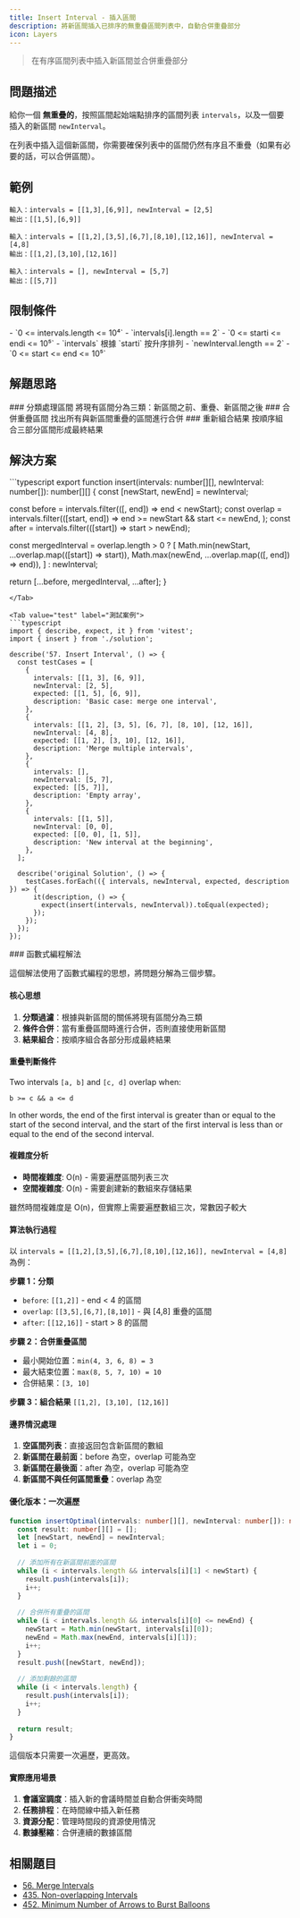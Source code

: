 ```yaml
---
title: Insert Interval - 插入區間
description: 將新區間插入已排序的無重疊區間列表中，自動合併重疊部分
icon: Layers
---
```



> 在有序區間列表中插入新區間並合併重疊部分

## 問題描述

給你一個 **無重疊的**，按照區間起始端點排序的區間列表 `intervals`，以及一個要插入的新區間 `newInterval`。

在列表中插入這個新區間，你需要確保列表中的區間仍然有序且不重疊（如果有必要的話，可以合併區間）。

## 範例

```
輸入：intervals = [[1,3],[6,9]], newInterval = [2,5]
輸出：[[1,5],[6,9]]

輸入：intervals = [[1,2],[3,5],[6,7],[8,10],[12,16]], newInterval = [4,8]
輸出：[[1,2],[3,10],[12,16]]

輸入：intervals = [], newInterval = [5,7]
輸出：[[5,7]]
```

## 限制條件

<Callout type="info">
- `0 <= intervals.length <= 10⁴`
- `intervals[i].length == 2`
- `0 <= starti <= endi <= 10⁵`
- `intervals` 根據 `starti` 按升序排列
- `newInterval.length == 2`
- `0 <= start <= end <= 10⁵`
</Callout>

## 解題思路

<Steps>

<Step>
### 分類處理區間
將現有區間分為三類：新區間之前、重疊、新區間之後
</Step>

<Step>
### 合併重疊區間
找出所有與新區間重疊的區間進行合併
</Step>

<Step>
### 重新組合結果
按順序組合三部分區間形成最終結果
</Step>

</Steps>

## 解決方案

<Tabs>
<Tab value="solution" label="TypeScript 解答">
```typescript
export function insert(intervals: number[][], newInterval: number[]): number[][] {
  const [newStart, newEnd] = newInterval;

  const before = intervals.filter(([, end]) => end < newStart);
  const overlap = intervals.filter(([start, end]) =>
    end >= newStart && start <= newEnd,
  );
  const after = intervals.filter(([start]) => start > newEnd);

  const mergedInterval = overlap.length > 0
    ? [
        Math.min(newStart, ...overlap.map(([start]) => start)),
        Math.max(newEnd, ...overlap.map(([, end]) => end)),
      ]
    : newInterval;

  return [...before, mergedInterval, ...after];
}
```
</Tab>

<Tab value="test" label="測試案例">
```typescript
import { describe, expect, it } from 'vitest';
import { insert } from './solution';

describe('57. Insert Interval', () => {
  const testCases = [
    {
      intervals: [[1, 3], [6, 9]],
      newInterval: [2, 5],
      expected: [[1, 5], [6, 9]],
      description: 'Basic case: merge one interval',
    },
    {
      intervals: [[1, 2], [3, 5], [6, 7], [8, 10], [12, 16]],
      newInterval: [4, 8],
      expected: [[1, 2], [3, 10], [12, 16]],
      description: 'Merge multiple intervals',
    },
    {
      intervals: [],
      newInterval: [5, 7],
      expected: [[5, 7]],
      description: 'Empty array',
    },
    {
      intervals: [[1, 5]],
      newInterval: [0, 0],
      expected: [[0, 0], [1, 5]],
      description: 'New interval at the beginning',
    },
  ];

  describe('original Solution', () => {
    testCases.forEach(({ intervals, newInterval, expected, description }) => {
      it(description, () => {
        expect(insert(intervals, newInterval)).toEqual(expected);
      });
    });
  });
});
```
</Tab>

<Tab value="explanation" label="演算法解析">
### 函數式編程解法

這個解法使用了函數式編程的思想，將問題分解為三個步驟。

#### 核心思想

1. **分類過濾**：根據與新區間的關係將現有區間分為三類
2. **條件合併**：當有重疊區間時進行合併，否則直接使用新區間
3. **結果組合**：按順序組合各部分形成最終結果

#### 重疊判斷條件

Two intervals `[a, b]` and `[c, d]` overlap when:
```
b >= c && a <= d
```

In other words, the end of the first interval is greater than or equal to the start of the second interval, and the start of the first interval is less than or equal to the end of the second interval.

#### 複雜度分析
- **時間複雜度**: O(n) - 需要遍歷區間列表三次
- **空間複雜度**: O(n) - 需要創建新的數組來存儲結果

<Callout type="info">
雖然時間複雜度是 O(n)，但實際上需要遍歷數組三次，常數因子較大
</Callout>

#### 算法執行過程

以 `intervals = [[1,2],[3,5],[6,7],[8,10],[12,16]], newInterval = [4,8]` 為例：

**步驟 1：分類**
- `before`: `[[1,2]]` - end < 4 的區間
- `overlap`: `[[3,5],[6,7],[8,10]]` - 與 [4,8] 重疊的區間
- `after`: `[[12,16]]` - start > 8 的區間

**步驟 2：合併重疊區間**
- 最小開始位置：`min(4, 3, 6, 8) = 3`
- 最大結束位置：`max(8, 5, 7, 10) = 10`
- 合併結果：`[3, 10]`

**步驟 3：組合結果**
`[[1,2], [3,10], [12,16]]`

#### 邊界情況處理

1. **空區間列表**：直接返回包含新區間的數組
2. **新區間在最前面**：before 為空，overlap 可能為空
3. **新區間在最後面**：after 為空，overlap 可能為空
4. **新區間不與任何區間重疊**：overlap 為空

#### 優化版本：一次遍歷

```typescript
function insertOptimal(intervals: number[][], newInterval: number[]): number[][] {
  const result: number[][] = [];
  let [newStart, newEnd] = newInterval;
  let i = 0;
  
  // 添加所有在新區間前面的區間
  while (i < intervals.length && intervals[i][1] < newStart) {
    result.push(intervals[i]);
    i++;
  }
  
  // 合併所有重疊的區間
  while (i < intervals.length && intervals[i][0] <= newEnd) {
    newStart = Math.min(newStart, intervals[i][0]);
    newEnd = Math.max(newEnd, intervals[i][1]);
    i++;
  }
  result.push([newStart, newEnd]);
  
  // 添加剩餘的區間
  while (i < intervals.length) {
    result.push(intervals[i]);
    i++;
  }
  
  return result;
}
```

這個版本只需要一次遍歷，更高效。

#### 實際應用場景

1. **會議室調度**：插入新的會議時間並自動合併衝突時間
2. **任務排程**：在時間線中插入新任務
3. **資源分配**：管理時間段的資源使用情況
4. **數據壓縮**：合併連續的數據區間
</Tab>
</Tabs>

## 相關題目

- [56. Merge Intervals](https://leetcode.com/problems/merge-intervals/)
- [435. Non-overlapping Intervals](https://leetcode.com/problems/non-overlapping-intervals/)
- [452. Minimum Number of Arrows to Burst Balloons](https://leetcode.com/problems/minimum-number-of-arrows-to-burst-balloons/)